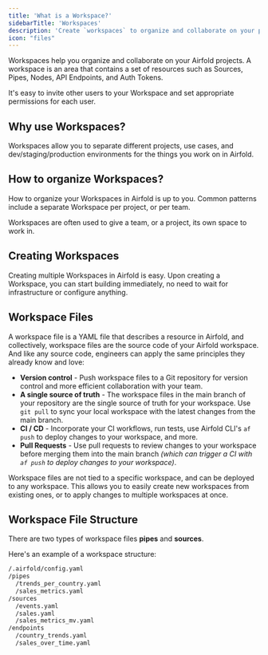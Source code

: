 ```yaml
---
title: 'What is a Workspace?'
sidebarTitle: 'Workspaces'
description: 'Create `workspaces` to organize and collaborate on your projects.'
icon: "files"
---
```


Workspaces help you organize and collaborate on your Airfold projects.
A workspace is an area that contains a set of resources such as Sources, Pipes, Nodes, API Endpoints, and Auth Tokens.

It's easy to invite other users to your Workspace and set appropriate permissions for each user.

## Why use Workspaces?
Workspaces allow you to separate different projects, use cases, and dev/staging/production environments for the things you work on in Airfold.

## How to organize Workspaces?
How to organize your Workspaces in Airfold is up to you. Common patterns include a separate Workspace per project, or per team.

<Tip>
Workspaces are often used to give a team, or a project, its own space to work in.
</Tip>

## Creating Workspaces
Creating multiple Workspaces in Airfold is easy. Upon creating a Workspace, you can start building immediately, no need to wait for infrastructure or configure anything.

## Workspace Files
A workspace file is a YAML file that describes a resource in Airfold, and collectively, workspace files are the source code of your Airfold workspace.
And like any source code, engineers can apply the same principles they already know and love:

- **Version control** - Push workspace files to a Git repository for version control and more efficient collaboration with your team.
- **A single source of truth** - The workspace files in the main branch of your repository are the single source of truth for your workspace. Use `git pull` to sync your local workspace with the latest changes from the main branch.
- **CI / CD** - Incorporate your CI workflows, run tests, use Airfold CLI's `af push` to deploy changes to your workspace, and more.
- **Pull Requests** - Use pull requests to review changes to your workspace before merging them into the main branch *(which can trigger a CI with `af push` to deploy changes to your workspace)*.

Workspace files are not tied to a specific workspace, and can be deployed to any workspace. This allows you to easily create new workspaces from existing ones, or to apply changes to multiple workspaces at once.

## Workspace File Structure
There are two types of workspace files **pipes** and **sources**.

Here's an example of a workspace structure:
```bash
/.airfold/config.yaml
/pipes
  /trends_per_country.yaml
  /sales_metrics.yaml
/sources
  /events.yaml
  /sales.yaml
  /sales_metrics_mv.yaml
/endpoints
  /country_trends.yaml
  /sales_over_time.yaml
```